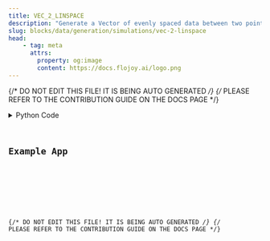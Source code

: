 ```yaml
---
title: VEC_2_LINSPACE
description: "Generate a Vector of evenly spaced data between two points with a"
slug: blocks/data/generation/simulations/vec-2-linspace
head:
    - tag: meta
      attrs:
        property: og:image
        content: https://docs.flojoy.ai/logo.png
---
```


{/* DO NOT EDIT THIS FILE! IT IS BEING AUTO GENERATED */}
{/* PLEASE REFER TO THE CONTRIBUTION GUIDE ON THE DOCS PAGE */}


<DownloadStudioBanner />
<PythonDocsDisplay docstring={block_data["docstring"]} />
<details>
<summary>Python Code</summary>



<Code code={pythonCode} lang="py" wrap theme="dracula" />

[Find this Flojoy Block on GitHub](https://github.com/flojoy-ai/blocks/blob/main/blocks/DATA/GENERATION/SIMULATIONS/VEC_2_LINSPACE/VEC_2_LINSPACE.py)

</details>

## Example App


<GetHelpWidget />


<AppDisplay app={app} blockName="VEC_2_LINSPACE" client:visible />


<Example />

{/* DO NOT EDIT THIS FILE! IT IS BEING AUTO GENERATED */}
{/* PLEASE REFER TO THE CONTRIBUTION GUIDE ON THE DOCS PAGE */}
